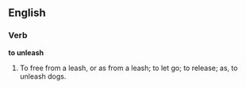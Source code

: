 ==English==

===Verb===

'''to unleash'''

#To free from a leash, or as from a leash; to let go; to release; as, to unleash dogs.